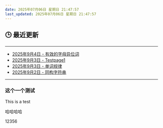 ```yaml
---
date: 2025年07月06日 星期日 21:47:57
last_updated: 2025年07月06日 星期日 21:47:57
---
```


## 🕒 最近更新

---
- [2025年9月4日 - 有效的字母异位词](/blog/LeetCode242)
- [2025年9月3日 - Testpage1](/docs/mydoc/testpage1)
- [2025年9月3日 - 单词规律](/blog/LeetCode290)
- [2025年9月2日 - 同构字符串](/blog/LeetCode205)
---

<!-- 其他内容 -->


### 这个一个测试
This is a test

哈哈哈哈


12356
